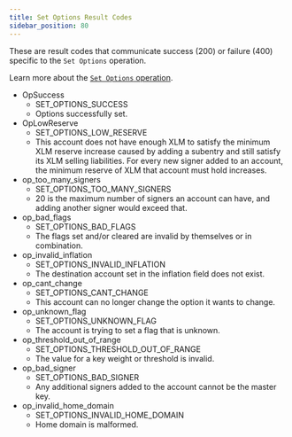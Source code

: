 ```yaml
---
title: Set Options Result Codes
sidebar_position: 80
---
```



These are result codes that communicate success (200) or failure (400) specific to the `Set Options` operation.

Learn more about the [`Set Options` operation](../../../../../../docs/learn/fundamentals/transactions/list-of-operations#set-options).

<AttributeTable>

- OpSuccess
  - SET_OPTIONS_SUCCESS
  - Options successfully set.
- OpLowReserve
  - SET_OPTIONS_LOW_RESERVE
  - This account does not have enough XLM to satisfy the minimum XLM reserve increase caused by adding a subentry and still satisfy its XLM selling liabilities. For every new signer added to an account, the minimum reserve of XLM that account must hold increases.
- op_too_many_signers
  - SET_OPTIONS_TOO_MANY_SIGNERS
  - 20 is the maximum number of signers an account can have, and adding another signer would exceed that.
- op_bad_flags
  - SET_OPTIONS_BAD_FLAGS
  - The flags set and/or cleared are invalid by themselves or in combination.
- op_invalid_inflation
  - SET_OPTIONS_INVALID_INFLATION
  - The destination account set in the inflation field does not exist.
- op_cant_change
  - SET_OPTIONS_CANT_CHANGE
  - This account can no longer change the option it wants to change.
- op_unknown_flag
  - SET_OPTIONS_UNKNOWN_FLAG
  - The account is trying to set a flag that is unknown.
- op_threshold_out_of_range
  - SET_OPTIONS_THRESHOLD_OUT_OF_RANGE
  - The value for a key weight or threshold is invalid.
- op_bad_signer
  - SET_OPTIONS_BAD_SIGNER
  - Any additional signers added to the account cannot be the master key.
- op_invalid_home_domain
  - SET_OPTIONS_INVALID_HOME_DOMAIN
  - Home domain is malformed.

</AttributeTable>
